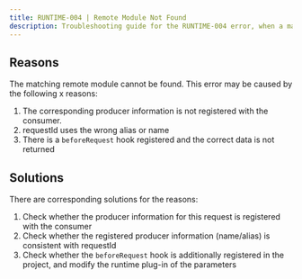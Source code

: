 ```yaml
---
title: RUNTIME-004 | Remote Module Not Found
description: Troubleshooting guide for the RUNTIME-004 error, when a matching remote module cannot be located, possibly due to registration issues, incorrect alias/name, or a 'beforeRequest' hook.
---
```



<ErrorCodeTitle code='RUNTIME-004'/>

## Reasons

The matching remote module cannot be found. This error may be caused by the following x reasons:
1. The corresponding producer information is not registered with the consumer.
2. requestId uses the wrong alias or name
3. There is a `beforeRequest` hook registered and the correct data is not returned

## Solutions

There are corresponding solutions for the reasons:

1. Check whether the producer information for this request is registered with the consumer
2. Check whether the registered producer information (name/alias) is consistent with requestId
3. Check whether the `beforeRequest` hook is additionally registered in the project, and modify the runtime plug-in of the parameters

